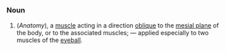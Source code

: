 =={{en}}==
===Noun===
#(''Anatomy''), a [[muscle]] acting in a direction [[oblique]] to the [[mesial plane]] of the body, or to the associated muscles; — applied especially to two muscles of the [[eyeball]].